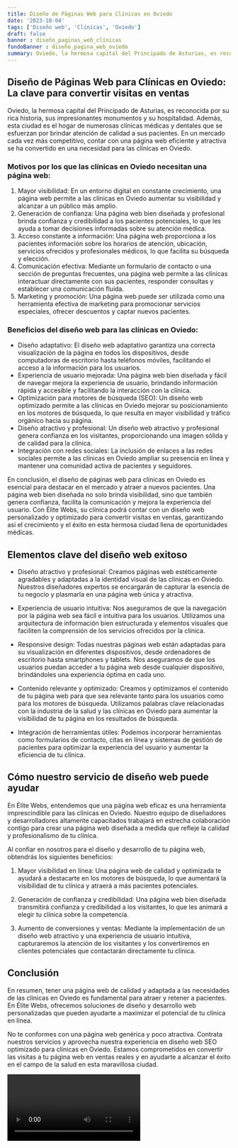 ```yaml
---
title: Diseño de Páginas Web para Clínicas en Oviedo
date: '2023-10-04'
tags: ['Diseño web', 'Clínicas', 'Oviedo']
draft: false
banner : diseño_paginas_web_clínicas
fondoBanner : diseño_pagina_web_oviedo
summary: Oviedo, la hermosa capital del Principado de Asturias, es reconocida por su rica historia, sus impresionantes monumentos y su hospitalidad. Además, esta ciudad es el hogar de numerosas clínicas médicas y dentales que se esfuerzan por brindar atención de calidad a sus pacientes. En un mercado cada vez más competitivo, contar con una página web eficiente y atractiva se ha convertido en una necesidad para las clínicas en Oviedo. 
---
```


## Diseño de Páginas Web para Clínicas en Oviedo: La clave para convertir visitas en ventas

Oviedo, la hermosa capital del Principado de Asturias, es reconocida por su rica historia, sus impresionantes monumentos y su hospitalidad. Además, esta ciudad es el hogar de numerosas clínicas médicas y dentales que se esfuerzan por brindar atención de calidad a sus pacientes. En un mercado cada vez más competitivo, contar con una página web eficiente y atractiva se ha convertido en una necesidad para las clínicas en Oviedo. 

### Motivos por los que las clínicas en Oviedo necesitan una página web:

1. Mayor visibilidad: En un entorno digital en constante crecimiento, una página web permite a las clínicas en Oviedo aumentar su visibilidad y alcanzar a un público más amplio. 
2. Generación de confianza: Una página web bien diseñada y profesional brinda confianza y credibilidad a los pacientes potenciales, lo que les ayuda a tomar decisiones informadas sobre su atención médica.
3. Acceso constante a información: Una página web proporciona a los pacientes información sobre los horarios de atención, ubicación, servicios ofrecidos y profesionales médicos, lo que facilita su búsqueda y elección.
4. Comunicación efectiva: Mediante un formulario de contacto o una sección de preguntas frecuentes, una página web permite a las clínicas interactuar directamente con sus pacientes, responder consultas y establecer una comunicación fluida.
5. Marketing y promoción: Una página web puede ser utilizada como una herramienta efectiva de marketing para promocionar servicios especiales, ofrecer descuentos y captar nuevos pacientes.

### Beneficios del diseño web para las clínicas en Oviedo:

- Diseño adaptativo: El diseño web adaptativo garantiza una correcta visualización de la página en todos los dispositivos, desde computadoras de escritorio hasta teléfonos móviles, facilitando el acceso a la información para los usuarios.
- Experiencia de usuario mejorada: Una página web bien diseñada y fácil de navegar mejora la experiencia de usuario, brindando información rápida y accesible y facilitando la interacción con la clínica.
- Optimización para motores de búsqueda (SEO): Un diseño web optimizado permite a las clínicas en Oviedo mejorar su posicionamiento en los motores de búsqueda, lo que resulta en mayor visibilidad y tráfico orgánico hacia su página.
- Diseño atractivo y profesional: Un diseño web atractivo y profesional genera confianza en los visitantes, proporcionando una imagen sólida y de calidad para la clínica.
- Integración con redes sociales: La inclusión de enlaces a las redes sociales permite a las clínicas en Oviedo ampliar su presencia en línea y mantener una comunidad activa de pacientes y seguidores.

En conclusión, el diseño de páginas web para clínicas en Oviedo es esencial para destacar en el mercado y atraer a nuevos pacientes. Una página web bien diseñada no solo brinda visibilidad, sino que también genera confianza, facilita la comunicación y mejora la experiencia del usuario. Con Élite Webs, su clínica podrá contar con un diseño web personalizado y optimizado para convertir visitas en ventas, garantizando así el crecimiento y el éxito en esta hermosa ciudad llena de oportunidades médicas.

<GifSeo />

<Cta />

## Elementos clave del diseño web exitoso

- Diseño atractivo y profesional: Creamos páginas web estéticamente agradables y adaptadas a la identidad visual de las clínicas en Oviedo. Nuestros diseñadores expertos se encargarán de capturar la esencia de tu negocio y plasmarla en una página web única y atractiva.

- Experiencia de usuario intuitiva: Nos aseguramos de que la navegación por la página web sea fácil e intuitiva para los usuarios. Utilizamos una arquitectura de información bien estructurada y elementos visuales que faciliten la comprensión de los servicios ofrecidos por la clínica.

- Responsive design: Todas nuestras páginas web están adaptadas para su visualización en diferentes dispositivos, desde ordenadores de escritorio hasta smartphones y tablets. Nos aseguramos de que los usuarios puedan acceder a tu página web desde cualquier dispositivo, brindándoles una experiencia óptima en cada uno.

- Contenido relevante y optimizado: Creamos y optimizamos el contenido de tu página web para que sea relevante tanto para los usuarios como para los motores de búsqueda. Utilizamos palabras clave relacionadas con la industria de la salud y las clínicas en Oviedo para aumentar la visibilidad de tu página en los resultados de búsqueda.

- Integración de herramientas útiles: Podemos incorporar herramientas como formularios de contacto, citas en línea y sistemas de gestión de pacientes para optimizar la experiencia del usuario y aumentar la eficiencia de tu clínica.

## Cómo nuestro servicio de diseño web puede ayudar

En Élite Webs, entendemos que una página web eficaz es una herramienta imprescindible para las clínicas en Oviedo. Nuestro equipo de diseñadores y desarrolladores altamente capacitados trabajará en estrecha colaboración contigo para crear una página web diseñada a medida que refleje la calidad y profesionalismo de tu clínica.

Al confiar en nosotros para el diseño y desarrollo de tu página web, obtendrás los siguientes beneficios:

1. Mayor visibilidad en línea: Una página web de calidad y optimizada te ayudará a destacarte en los motores de búsqueda, lo que aumentará la visibilidad de tu clínica y atraerá a más pacientes potenciales.

2. Generación de confianza y credibilidad: Una página web bien diseñada transmitirá confianza y credibilidad a los visitantes, lo que les animará a elegir tu clínica sobre la competencia.

3. Aumento de conversiones y ventas: Mediante la implementación de un diseño web atractivo y una experiencia de usuario intuitiva, capturaremos la atención de los visitantes y los convertiremos en clientes potenciales que contactarán directamente tu clínica.

## Conclusión

En resumen, tener una página web de calidad y adaptada a las necesidades de las clínicas en Oviedo es fundamental para atraer y retener a pacientes. En Élite Webs, ofrecemos soluciones de diseño y desarrollo web personalizadas que pueden ayudarte a maximizar el potencial de tu clínica en línea.

No te conformes con una página web genérica y poco atractiva. Contrata nuestros servicios y aprovecha nuestra experiencia en diseño web SEO optimizado para clínicas en Oviedo. Estamos comprometidos en convertir las visitas a tu página web en ventas reales y en ayudarte a alcanzar el éxito en el campo de la salud en esta maravillosa ciudad.

<Video />

<CtaBot job='Clínicas' city='Oviedo'/>

<Gmaps query='Oviedo+españa+maps' />
